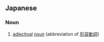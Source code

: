 ==Japanese==
{{ja-kanjitab|けい|どう|yomi=on}}

===Noun===
{{ja-noun|けいどう}}

# [[adjectival]] [[noun]] (abbreviation of [[形容動詞]])